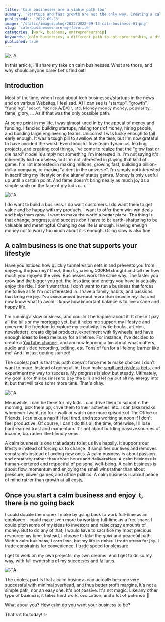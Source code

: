 ```yaml
---
title: 'Calm businesses are a viable path too'
summary: 'Startups and fast growth are not the only way. Creating a calm business is also a viable path to success'
publishedAt: '2022-09-13'
image: '/static/images/blog/2022/2022-09-13-calm-business-01.png'
slug: 'calm-businesses-are-my-favorite'
categories: [work, business, entrepreneurship]
keywords: [calm businesses, a different path to entrepreneurship, a different kind of business]
published: true
---
```


<BlogPostCenteredContent>
  <Image
    alt={`A calm business can and should feel soothing and relaxing`}
    src={`/static/images/blog/2022/2022-09-13-calm-business-01.png`}
    width={512}
    height={512}
    priority
  />
</BlogPostCenteredContent>

In this article, I'll share my take on calm businesses. What are those, and why should anyone care? Let's find out!

## Introduction

Most of the time, when I read about tech businesses/startups in the news and on various Websites, I feel sad. All I can see is "startup", "growth", "funding", "seed", "series A/B/C", etc. Money money money, popularity, fame, glory, ... As if that was the only possible path.

At some point in my life, I was almost lured in by the appeal of money and funding. I fancied building startups, raising tons of money, hiring people, and building large engineering teams. Unicorns! I was lucky enough to [fail](https://dsebastien.net/blog/2021-01-04-20-months-in-2k-hours-spent-and-200k-lost-a-story-about-resilience-and-the-sunk-cost-fallacy) early enough. It was a tough pill to swallow at the time, but I'm now grateful to have avoided the worst. Even though I love team dynamics, leading projects, and creating cool things, I've come to realize that the "grow fast or die hard" model is simply not something I'm interested in. I'm not saying it's inherently bad or useless, but I'm not interested in playing that kind of game. I'm not interested in making millions, growing fast, building a billion-dollar company, or making "a dent in the universe". I'm simply not interested in sacrificing my lifestyle on the altar of status games. Money is only useful up until a certain point. And fame doesn't bring nearly as much joy as a simple smile on the face of my kids can.

<BlogPostCenteredContent>
  <Image
    alt={`A calm business is about creating a business that makes us happy`}
    src={`/static/images/blog/2022/2022-09-13-calm-business-02.png`}
    width={512}
    height={512}
    priority
  />
</BlogPostCenteredContent>

I do want to build a business. I do want customers. I do want them to get value and be happy with my products. I want to offer them win-win deals and help them grow. I want to make the world a better place. The thing is that change, progress, and success don't have to be earth-shattering to be valuable and meaningful. Changing one life is enough. Having enough money not to worry too much about it is enough. Going slow is also fine.

<BlogPostQuote quote="Sometimes, less is more." by=""></BlogPostQuote>

## A calm business is one that supports your lifestyle

Have you noticed how quickly tunnel vision sets in and prevents you from enjoying the journey? If not, then try driving 500KM straight and tell me how much you enjoyed the view. Businesses work the same way. The faster you grow and the bigger you get, the less time and energy you have to actually enjoy the ride. I don't want that. I don't want to run a business that forces me to live a life I'm not interested in. I have a family, habits, and passions that bring me joy. I've experienced burnout more than once in my life, and now know what to avoid. I know how important balance is to live a sane and happy life.

I'm running a slow business, and couldn't be happier about it. It doesn't pay all the bills or my mortgage yet, but it helps me support my lifestyle and gives me the freedom to explore my creativity. I write books, articles, newsletters, create digital products, experiment with flywheels, and have enough ideas to keep me busy for a lifetime. For instance, I've decided to create a [YouTube channel](https://www.youtube.com/channel/UCz0x-VJhvKwV-PK3E_i5G1w), and am now learning a ton about what matters, audio and video recording, editing, etc. Tons of fun for a lifelong learner like me! And I'm just getting started!

The coolest part is that this path doesn't force me to make choices I don't want to make. Instead of going all in, I can make [small and riskless bets](https://newsletter.dsebastien.net/issues/developassion-s-newsletter-small-and-riskless-bets-846960), and experiment my way to success. My progress is slow but steady. Ultimately, my goal is for this business to pay the bills and let me put all my energy into it, but that will take some more time. That's okay.

<BlogPostCenteredContent>
  <Image
    alt={`A calm business is respectful of our life. It's about removing constraints, rather than adding more`}
    src={`/static/images/blog/2022/2022-09-13-calm-business-03.png`}
    width={512}
    height={512}
    priority
  />
</BlogPostCenteredContent>

Meanwhile, I can be there for my kids. I can drive them to school in the morning, pick them up, drive them to their activities, etc. I can take breaks whenever I want, go for a walk or watch one more episode of The Office or Friends. I can take a nap if I feel tired, and stop working at noon if I don't feel productive. Of course, I can't do this all the time, otherwise, I'll lose hard-earned trust and momentum. It's not about building passive sources of income, but rather life-friendly ones.

<BlogPostQuote quote="Working hard is okay only if it doesn't prevent you from living your best life." by=""></BlogPostQuote>

A calm business is one that adapts to let us live happily. It supports our lifestyle instead of forcing _us_ to change. It simplifies our lives and removes constraints instead of adding new ones. A calm business is about passion and creativity rather than about hours and deliverables. A calm business is human-centered and respectful of personal well-being. A calm business is about flow, momentum and enjoying the small wins rather than about pressure, power games, and office politics. A calm business is about peace of mind rather than growth at all costs.

## Once you start a calm business and enjoy it, there is no going back

I could double the money I make by going back to work full-time as an employee. I could make even more by working full-time as a freelancer. I could pitch some of my ideas to investors and raise crazy amounts of money. But to do any of that, I would have to sacrifice my most precious resource: my time. Instead, I choose to take the _quiet_ and peaceful path. With a calm business, I earn less, but my life is richer. I trade stress for joy. I trade constraints for convenience. I trade speed for pleasure.

<BlogPostQuote quote="There's something to be said about slowing down, whether that is for the environment, relationships, or business." by=""></BlogPostQuote>

I get to work on my own projects, my own dreams. And I get to do so my way, with full ownership of my successes and failures.

<BlogPostCenteredContent>
  <Image
    alt={`A calm business can grow and become very successful. It might take longer, but since we enjoy the journey a lot more, it's all worth it`}
    src={`/static/images/blog/2022/2022-09-13-calm-business-04.png`}
    width={512}
    height={512}
    priority
  />
</BlogPostCenteredContent>

The coolest part is that a calm business can actually become very successful with minimal overhead, and thus better profit margins. It's not a simple path, nor an easy one. It's not passive. It's not magic. Like any other type of business, it takes hard work, dedication, and a lot of patience 🌱

What about you? How calm do you want your business to be?

That's it for today! ✨

<PKMSignature />

